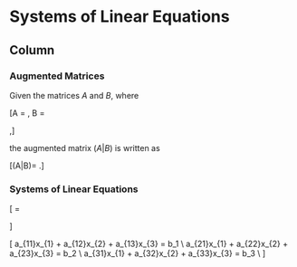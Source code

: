 
Systems of Linear Equations {data-navmenu="Linear Equations"}
==================================

Column {.tabset}
-----------------------------


### Augmented Matrices
Given the matrices $A$ and $B$, where

\[A =
  \begin{bmatrix}
    1 & 3 & 2 \\
    2 & 0 & 1 \\
    5 & 2 & 2
  \end{bmatrix}
, \quad
B =
  \begin{bmatrix}
    4 \\
    3 \\
    1
  \end{bmatrix},\]

the augmented matrix ($A|B$) is written as

\[(A|B)=
  \left[\begin{array}{ccc|c}
    1 & 3 & 2 & 4 \\
    2 & 0 & 1 & 3 \\
    5 & 2 & 2 & 1
  \end{array}\right].\]


### Systems of Linear Equations

\[ \begin{bmatrix}
a_{11} & a_{12} & a_{13} \\
a_{21} & a_{22} & a_{23} \\
a_{31} & a_{32} & a_{33} \\ 
\end{bmatrix}
\begin{bmatrix}
x_{1} \\
x_{2} \\
x_{3} \\\end{bmatrix} = \begin{bmatrix}
b_{1} \\
b_{2} \\
b_{3} \\ \end{bmatrix}\]

\[ a_{11}x_{1} + a_{12}x_{2} + a_{13}x_{3} = b_1 \\
a_{21}x_{1} + a_{22}x_{2} + a_{23}x_{3} = b_2 \\
a_{31}x_{1} + a_{32}x_{2} + a_{33}x_{3} = b_3 \\ \]